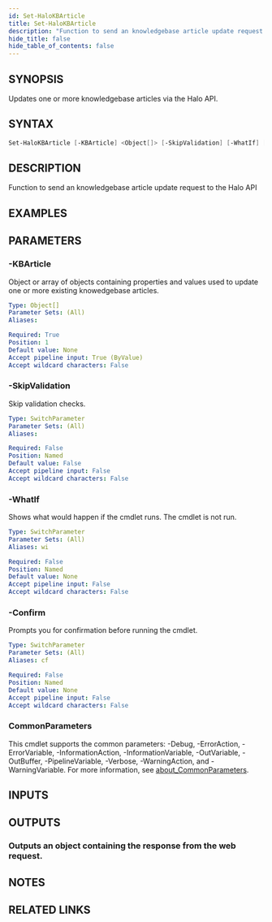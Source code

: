 ```yaml
---
id: Set-HaloKBArticle
title: Set-HaloKBArticle
description: "Function to send an knowledgebase article update request to the Halo API"
hide_title: false
hide_table_of_contents: false
---
```


## SYNOPSIS

Updates one or more knowledgebase articles via the Halo API.

## SYNTAX

```powershell
Set-HaloKBArticle [-KBArticle] <Object[]> [-SkipValidation] [-WhatIf] [-Confirm] [<CommonParameters>]
```

## DESCRIPTION

Function to send an knowledgebase article update request to the Halo API

## EXAMPLES

## PARAMETERS

### -KBArticle

Object or array of objects containing properties and values used to update one or more existing knowedgebase articles.

```yaml
Type: Object[]
Parameter Sets: (All)
Aliases:

Required: True
Position: 1
Default value: None
Accept pipeline input: True (ByValue)
Accept wildcard characters: False
```

### -SkipValidation

Skip validation checks.

```yaml
Type: SwitchParameter
Parameter Sets: (All)
Aliases:

Required: False
Position: Named
Default value: False
Accept pipeline input: False
Accept wildcard characters: False
```

### -WhatIf

Shows what would happen if the cmdlet runs.
The cmdlet is not run.

```yaml
Type: SwitchParameter
Parameter Sets: (All)
Aliases: wi

Required: False
Position: Named
Default value: None
Accept pipeline input: False
Accept wildcard characters: False
```

### -Confirm

Prompts you for confirmation before running the cmdlet.

```yaml
Type: SwitchParameter
Parameter Sets: (All)
Aliases: cf

Required: False
Position: Named
Default value: None
Accept pipeline input: False
Accept wildcard characters: False
```

### CommonParameters

This cmdlet supports the common parameters: -Debug, -ErrorAction, -ErrorVariable, -InformationAction, -InformationVariable, -OutVariable, -OutBuffer, -PipelineVariable, -Verbose, -WarningAction, and -WarningVariable. For more information, see [about_CommonParameters](http://go.microsoft.com/fwlink/?LinkID=113216).

## INPUTS

## OUTPUTS

### Outputs an object containing the response from the web request.

## NOTES

## RELATED LINKS
